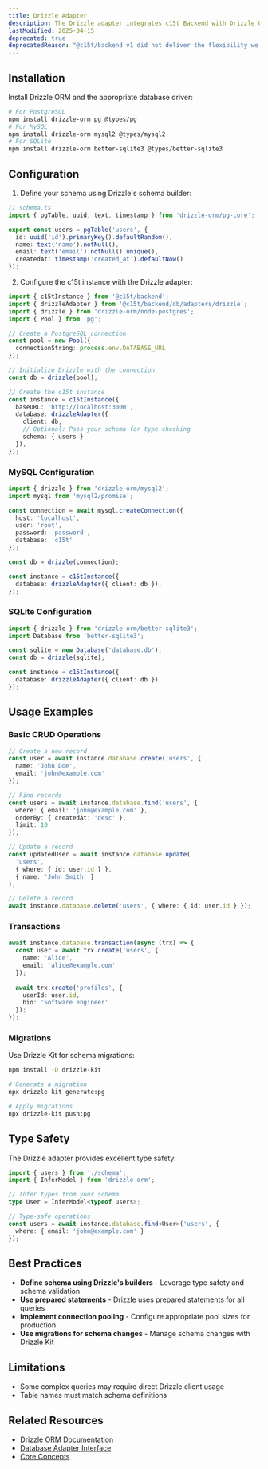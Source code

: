 ```yaml
---
title: Drizzle Adapter
description: The Drizzle adapter integrates c15t Backend with Drizzle ORM, a lightweight, type-safe SQL query builder with schema declaration.
lastModified: 2025-04-15
deprecated: true
deprecatedReason: "@c15t/backend v1 did not deliver the flexibility we wanted and fell short of our standards. It is now deprecated as we work on a full rewrite, with v2 entering canary soon. This does not affect Consent.io deployments, which remain stable"
---
```


## Installation

Install Drizzle ORM and the appropriate database driver:

```bash
# For PostgreSQL
npm install drizzle-orm pg @types/pg
# For MySQL
npm install drizzle-orm mysql2 @types/mysql2
# For SQLite
npm install drizzle-orm better-sqlite3 @types/better-sqlite3
```

## Configuration

1. Define your schema using Drizzle's schema builder:

```typescript
// schema.ts
import { pgTable, uuid, text, timestamp } from 'drizzle-orm/pg-core';

export const users = pgTable('users', {
  id: uuid('id').primaryKey().defaultRandom(),
  name: text('name').notNull(),
  email: text('email').notNull().unique(),
  createdAt: timestamp('created_at').defaultNow()
});
```

2. Configure the c15t instance with the Drizzle adapter:

```typescript
import { c15tInstance } from '@c15t/backend';
import { drizzleAdapter } from '@c15t/backend/db/adapters/drizzle';
import { drizzle } from 'drizzle-orm/node-postgres';
import { Pool } from 'pg';

// Create a PostgreSQL connection
const pool = new Pool({
  connectionString: process.env.DATABASE_URL
});

// Initialize Drizzle with the connection
const db = drizzle(pool);

// Create the c15t instance
const instance = c15tInstance({
  baseURL: 'http://localhost:3000',
  database: drizzleAdapter({
    client: db,
    // Optional: Pass your schema for type checking
    schema: { users }
  }),
});
```

### MySQL Configuration

```typescript
import { drizzle } from 'drizzle-orm/mysql2';
import mysql from 'mysql2/promise';

const connection = await mysql.createConnection({
  host: 'localhost',
  user: 'root',
  password: 'password',
  database: 'c15t'
});

const db = drizzle(connection);

const instance = c15tInstance({
  database: drizzleAdapter({ client: db }),
});
```

### SQLite Configuration

```typescript
import { drizzle } from 'drizzle-orm/better-sqlite3';
import Database from 'better-sqlite3';

const sqlite = new Database('database.db');
const db = drizzle(sqlite);

const instance = c15tInstance({
  database: drizzleAdapter({ client: db }),
});
```

## Usage Examples

### Basic CRUD Operations

```typescript
// Create a new record
const user = await instance.database.create('users', {
  name: 'John Doe',
  email: 'john@example.com'
});

// Find records
const users = await instance.database.find('users', {
  where: { email: 'john@example.com' },
  orderBy: { createdAt: 'desc' },
  limit: 10
});

// Update a record
const updatedUser = await instance.database.update(
  'users',
  { where: { id: user.id } },
  { name: 'John Smith' }
);

// Delete a record
await instance.database.delete('users', { where: { id: user.id } });
```

### Transactions

```typescript
await instance.database.transaction(async (trx) => {
  const user = await trx.create('users', {
    name: 'Alice',
    email: 'alice@example.com'
  });
  
  await trx.create('profiles', {
    userId: user.id,
    bio: 'Software engineer'
  });
});
```

### Migrations

Use Drizzle Kit for schema migrations:

```bash
npm install -D drizzle-kit

# Generate a migration
npx drizzle-kit generate:pg

# Apply migrations
npx drizzle-kit push:pg
```

## Type Safety

The Drizzle adapter provides excellent type safety:

```typescript
import { users } from './schema';
import { InferModel } from 'drizzle-orm';

// Infer types from your schema
type User = InferModel<typeof users>;

// Type-safe operations
const users = await instance.database.find<User>('users', {
  where: { email: 'john@example.com' }
});
```

## Best Practices

- **Define schema using Drizzle's builders** - Leverage type safety and schema validation
- **Use prepared statements** - Drizzle uses prepared statements for all queries
- **Implement connection pooling** - Configure appropriate pool sizes for production
- **Use migrations for schema changes** - Manage schema changes with Drizzle Kit

## Limitations

- Some complex queries may require direct Drizzle client usage
- Table names must match schema definitions

## Related Resources

- [Drizzle ORM Documentation](https://orm.drizzle.team/docs/overview)
- [Database Adapter Interface](/backend/database-adapters)
- [Core Concepts](/backend/core-concepts)
